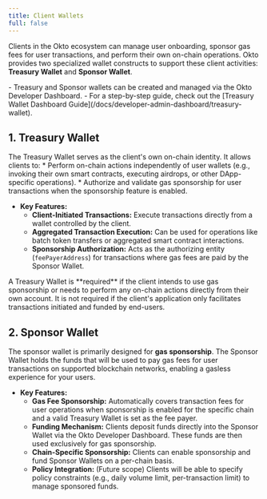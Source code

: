 ```yaml
---
title: Client Wallets
full: false
---
```


Clients in the Okto ecosystem can manage user onboarding, sponsor gas fees for user transactions, and perform their own on-chain operations. Okto provides two specialized wallet constructs to support these client activities: **Treasury Wallet** and **Sponsor Wallet**.

<Callout type="info" title="Info">
- Treasury and Sponsor wallets can be created and managed via the Okto Developer Dashboard.
- For a step-by-step guide, check out the [Treasury Wallet Dashboard Guide](/docs/developer-admin-dashboard/treasury-wallet).
</Callout>

## 1. Treasury Wallet

The Treasury Wallet serves as the client's own on-chain identity. It allows clients to:
    * Perform on-chain actions independently of user wallets (e.g., invoking their own smart contracts, executing airdrops, or other DApp-specific operations).
    * Authorize and validate gas sponsorship for user transactions when the sponsorship feature is enabled.

- **Key Features:**
    - **Client-Initiated Transactions:** Execute transactions directly from a wallet controlled by the client.
    - **Aggregated Transaction Execution:** Can be used for operations like batch token transfers or aggregated smart contract interactions.
    - **Sponsorship Authorization:** Acts as the authorizing entity (`feePayerAddress`) for transactions where gas fees are paid by the Sponsor Wallet.

<Callout type="warn" title="Note">
A Treasury Wallet is **required** if the client intends to use gas sponsorship or needs to perform any on-chain actions directly from their own account. It is not required if the client's application only facilitates transactions initiated and funded by end-users.
</Callout>

## 2. Sponsor Wallet

The sponsor wallet is primarily designed for **gas sponsorship**. The Sponsor Wallet holds the funds that will be used to pay gas fees for user transactions on supported blockchain networks, enabling a gasless experience for your users.

- **Key Features:**
    - **Gas Fee Sponsorship:** Automatically covers transaction fees for user operations when sponsorship is enabled for the specific chain and a valid Treasury Wallet is set as the fee payer.
    - **Funding Mechanism:** Clients deposit funds directly into the Sponsor Wallet via the Okto Developer Dashboard. These funds are then used exclusively for gas sponsorship.
    - **Chain-Specific Sponsorship:** Clients can enable sponsorship and fund Sponsor Wallets on a per-chain basis.
    - **Policy Integration:** (Future scope) Clients will be able to specify policy constraints (e.g., daily volume limit, per-transaction limit) to manage sponsored funds.